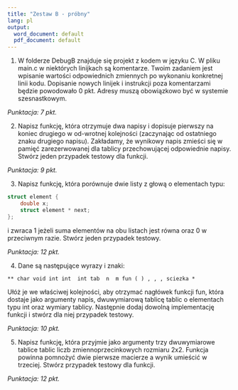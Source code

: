 ```yaml
---
title: "Zestaw B - próbny"
lang: pl
output:
  word_document: default
  pdf_document: default
---
```



1. W folderze DebugB znajduje się projekt z kodem w języku C. W pliku main.c w niektórych linijkach są komentarze. Twoim zadaniem jest wpisanie wartości odpowiednich zmiennych po wykonaniu konkretnej linii kodu. Dopisanie nowych linijek i instrukcji poza komentarzami będzie powodowało 0 pkt. Adresy muszą obowiązkowo być w systemie szesnastkowym.

*Punktacja: 7 pkt.*

2. Napisz funkcję, która otrzymuje dwa napisy i dopisuje pierwszy na koniec drugiego w od-wrotnej kolejności (zaczynając od ostatniego znaku drugiego napisu). Zakładamy, że wynikowy napis zmieści się w pamięć zarezerwowanej dla tablicy przechowującej odpowiednie napisy. Stwórz jeden przypadek testowy dla funkcji.

*Punktacja: 9 pkt.*

3. Napisz funkcję, która porównuje dwie listy z głową o elementach typu:

```c
struct element {
    double x;
    struct element * next;
};
```

i zwraca 1 jeżeli suma elementów na obu listach jest równa oraz 0 w przeciwnym razie. Stwórz jeden przypadek testowy.


*Punktacja: 12 pkt.*

4. Dane są następujące wyrazy i znaki:

```
** char void int int  int tab  n  m fun ( ) , , , sciezka *
```

Ułóż je we właściwej kolejności, aby otrzymać nagłówek funkcji fun, która dostaje jako argumenty napis, dwuwymiarową tablicę tablic o elementach typu int oraz wymiary tablicy.
 Następnie dodaj dowolną implementację funkcji i stwórz dla niej przypadek testowy. 


*Punktacja: 10 pkt.*

5. Napisz funkcję, która przyjmie jako argumenty trzy dwuwymiarowe tablice tablic liczb zmiennoprzecinkowych rozmiaru 2x2. Funkcja powinna pomnożyć dwie pierwsze macierze a wynik umieścić w trzeciej. Stwórz przypadek testowy dla funkcji.

*Punktacja: 12 pkt.*
